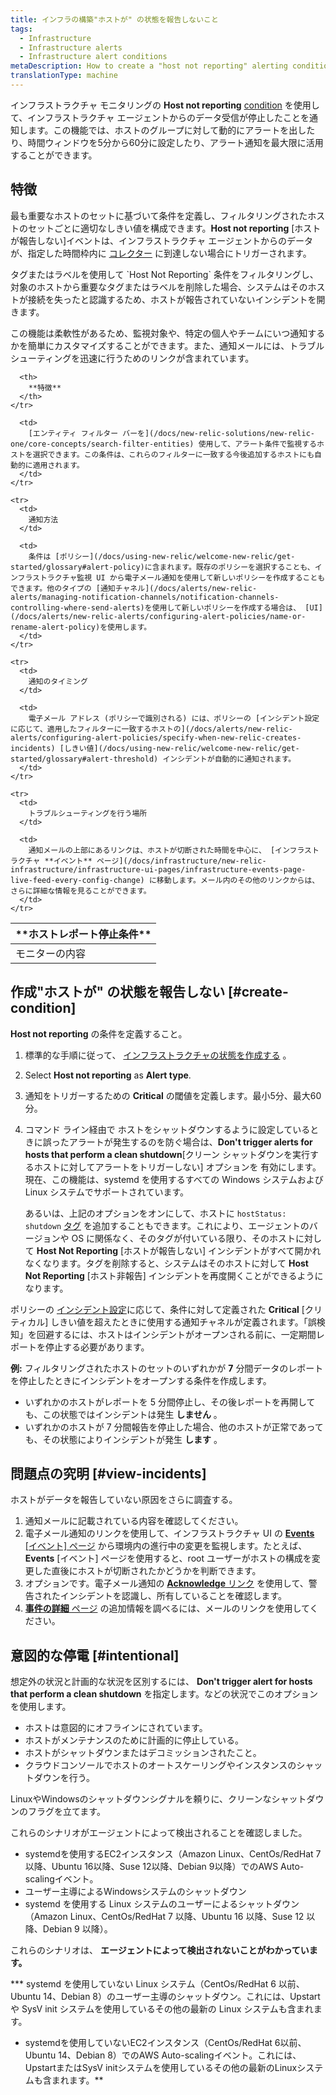 ```yaml
---
title: インフラの構築"ホストが" の状態を報告しないこと
tags:
  - Infrastructure
  - Infrastructure alerts
  - Infrastructure alert conditions
metaDescription: How to create a "host not reporting" alerting condition for infrastructure monitoring.
translationType: machine
---
```


インフラストラクチャ モニタリングの **Host not reporting** [condition](/docs/infrastructure/new-relic-infrastructure/configuration/infrastructure-alerts-add-edit-or-view-host-alert-information) を使用して、インフラストラクチャ エージェントからのデータ受信が停止したことを通知します。この機能では、ホストのグループに対して動的にアラートを出したり、時間ウィンドウを5分から60分に設定したり、アラート通知を最大限に活用することができます。

## 特徴

最も重要なホストのセットに基づいて条件を定義し、フィルタリングされたホストのセットごとに適切なしきい値を構成できます。**Host not reporting** \[ホストが報告しない]イベントは、インフラストラクチャ エージェントからのデータが、指定した時間枠内に [コレクター](/docs/accounts-partnerships/education/getting-started-new-relic/glossary#collector) に到達しない場合にトリガーされます。

<Callout variant="caution">
  タグまたはラベルを使用して `Host Not Reporting` 条件をフィルタリングし、対象のホストから重要なタグまたはラベルを削除した場合、システムはそのホストが接続を失ったと認識するため、ホストが報告されていないインシデントを開きます。
</Callout>

この機能は柔軟性があるため、監視対象や、特定の個人やチームにいつ通知するかを簡単にカスタマイズすることができます。また、通知メールには、トラブルシューティングを迅速に行うためのリンクが含まれています。

<table>
  <thead>
    <tr>
      <th style={{ width: "200px" }}>
        **ホストレポート停止条件**
      </th>

      <th>
        **特徴**
      </th>
    </tr>
  </thead>

  <tbody>
    <tr>
      <td>
        モニターの内容
      </td>

      <td>
        [エンティティ フィルター バーを](/docs/new-relic-solutions/new-relic-one/core-concepts/search-filter-entities) 使用して、アラート条件で監視するホストを選択できます。この条件は、これらのフィルターに一致する今後追加するホストにも自動的に適用されます。
      </td>
    </tr>

    <tr>
      <td>
        通知方法
      </td>

      <td>
        条件は [ポリシー](/docs/using-new-relic/welcome-new-relic/get-started/glossary#alert-policy)に含まれます。既存のポリシーを選択することも、インフラストラクチャ監視 UI から電子メール通知を使用して新しいポリシーを作成することもできます。他のタイプの [通知チャネル](/docs/alerts/new-relic-alerts/managing-notification-channels/notification-channels-controlling-where-send-alerts)を使用して新しいポリシーを作成する場合は、 [UI](/docs/alerts/new-relic-alerts/configuring-alert-policies/name-or-rename-alert-policy)を使用します。
      </td>
    </tr>

    <tr>
      <td>
        通知のタイミング
      </td>

      <td>
        電子メール アドレス (ポリシーで識別される) には、ポリシーの [インシデント設定 に応じて、適用したフィルターに一致するホストの](/docs/alerts/new-relic-alerts/configuring-alert-policies/specify-when-new-relic-creates-incidents) [しきい値](/docs/using-new-relic/welcome-new-relic/get-started/glossary#alert-threshold) インシデントが自動的に通知されます。
      </td>
    </tr>

    <tr>
      <td>
        トラブルシューティングを行う場所
      </td>

      <td>
        通知メールの上部にあるリンクは、ホストが切断された時間を中心に、 [インフラストラクチャ **イベント** ページ](/docs/infrastructure/new-relic-infrastructure/infrastructure-ui-pages/infrastructure-events-page-live-feed-every-config-change) に移動します。メール内のその他のリンクからは、さらに詳細な情報を見ることができます。
      </td>
    </tr>
  </tbody>
</table>

## 作成"ホストが" の状態を報告しない [#create-condition]

**Host not reporting** の条件を定義すること。

1. 標準的な手順に従って、 [インフラストラクチャの状態を作成する](/docs/infrastructure/new-relic-infrastructure/configuration/infrastructure-alerts-add-edit-or-view-host-alert-information) 。

2. Select **Host not reporting** as **Alert type**.

3. 通知をトリガーするための **Critical** の閾値を定義します。最小5分、最大60分。

4. コマンド ライン経由で ホストをシャットダウンするように設定しているときに誤ったアラートが発生するのを防ぐ場合は、**Don't trigger alerts for hosts that perform a clean shutdown**\[クリーン シャットダウンを実行するホストに対してアラートをトリガーしない] オプションを 有効にします。現在、この機能は、systemd を使用するすべての Windows システムおよび Linux システムでサポートされています。

   <Callout variant="tip">あるいは、上記のオプションをオンにして、ホストに `hostStatus: shutdown` [タグ](/docs/new-relic-one/use-new-relic-one/core-concepts/use-tags-help-organize-find-your-data/) を追加することもできます。これにより、エージェントのバージョンや OS に関係なく、そのタグが付いている限り、そのホストに対して **Host Not Reporting** \[ホストが報告しない] インシデントがすべて開かれなくなります。タグを削除すると、システムはそのホストに対して **Host Not Reporting** \[ホスト非報告] インシデントを再度開くことができるようになります。</Callout>

ポリシーの [インシデント設定](/docs/alerts/new-relic-alerts/configuring-alert-policies/specify-when-new-relic-creates-incidents)に応じて、条件に対して定義された **Critical** \[クリティカル] しきい値を超えたときに使用する通知チャネルが定義されます。「誤検知」を回避するには、ホストはインシデントがオープンされる前に、一定期間レポートを停止する必要があります。

**例:** フィルタリングされたホストのセットのいずれかが **7** 分間データのレポートを停止したときにインシデントをオープンする条件を作成します。

* いずれかのホストがレポートを 5 分間停止し、その後レポートを再開しても、この状態ではインシデントは発生 **しません** 。
* いずれかのホストが 7 分間報告を停止した場合、他のホストが正常であっても、その状態によりインシデントが発生 **します** 。

## 問題点の究明 [#view-incidents]

ホストがデータを報告していない原因をさらに調査する。

1. 通知メールに記載されている内容を確認してください。
2. 電子メール通知のリンクを使用して、インフラストラクチャ UI の [**Events** \[イベント\] ページ](/docs/infrastructure/new-relic-infrastructure/infrastructure-ui-pages/infrastructure-events-page-live-feed-every-config-change) から環境内の進行中の変更を監視します。たとえば、 **Events** \[イベント] ページを使用すると、root ユーザーがホストの構成を変更した直後にホストが切断されたかどうかを判断できます。
3. オプションです。電子メール通知の [**Acknowledge** リンク](/docs/alerts/new-relic-alerts/reviewing-alert-incidents/acknowledge-alert-incidents) を使用して、警告されたインシデントを認識し、所有していることを確認します。
4. [**事件の詳細** ページ](/docs/alerts-applied-intelligence/new-relic-alerts/alert-incidents/view-event-details-incidents) の追加情報を調べるには、メールのリンクを使用してください。

## 意図的な停電 [#intentional]

想定外の状況と計画的な状況を区別するには、 **Don't trigger alert for hosts that perform a clean shutdown** を指定します。などの状況でこのオプションを使用します。

* ホストは意図的にオフラインにされています。
* ホストがメンテナンスのために計画的に停止している。
* ホストがシャットダウンまたはデコミッションされたこと。
* クラウドコンソールでホストのオートスケーリングやインスタンスのシャットダウンを行う。

LinuxやWindowsのシャットダウンシグナルを頼りに、クリーンなシャットダウンのフラグを立てます。

これらのシナリオがエージェントによって検出されることを確認しました。

* systemdを使用するEC2インスタンス（Amazon Linux、CentOs/RedHat 7以降、Ubuntu 16以降、Suse 12以降、Debian 9以降）でのAWS Auto-scalingイベント。
* ユーザー主導によるWindowsシステムのシャットダウン
* systemd を使用する Linux システムのユーザーによるシャットダウン（Amazon Linux、CentOs/RedHat 7 以降、Ubuntu 16 以降、Suse 12 以降、Debian 9 以降）。

これらのシナリオは、 **エージェントによって検出されないことがわかっています。**

*** systemd を使用していない Linux システム（CentOs/RedHat 6 以前、Ubuntu 14、Debian 8）のユーザー主導のシャットダウン。これには、Upstart や SysV init システムを使用しているその他の最新の Linux システムも含まれます。
* systemdを使用していないEC2インスタンス（CentOs/RedHat 6以前、Ubuntu 14、Debian 8）でのAWS Auto-scalingイベント。これには、UpstartまたはSysV initシステムを使用しているその他の最新のLinuxシステムも含まれます。**